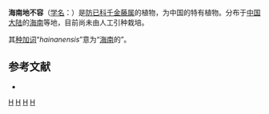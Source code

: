 {{Speciesbox 
| taxon = Stephania hainanensis
| authority = H.S.Lo et [[钟义|Y. Tsoong]], 1978
}}

'''海南地不容'''（[[学名|学名]]：{{lang|la|''Stephania hainanensis''}}）是[[防已科|防已科]][[千金藤属|千金藤属]]的植物，为中国的特有植物。分布于[[中国大陆|中国大陆]]的[[海南|海南]]等地，目前尚未由人工引种栽培。

其[[种加词|种加词]]“''hainanensis''”意为“[[海南|海南]]的”。

== 参考文献 ==
<div class="references-small">
* {{cite web| url =http://www.bioinfo.cn/db05/KmzwSpecies.php?action=view&id=12854| title =海南地不容| work =《中国高等植物数据库全库》| publisher =中国科学院微生物研究所| author =昆明植物研究所| accessdate =2009-02-24| deadurl =yes| archiveurl =https://web.archive.org/web/20160305004409/http://www.bioinfo.cn/db05/KmzwSpecies.php?action=view&id=12854| archivedate =2016-03-05}}
</div>
{{Taxonbar|from=Q11149840}}

[[Category:千金藤属|H]]
[[Category:中國特有植物|H]]
[[Category:海南植物|H]]
[[Category:1978年描述的植物|H]]